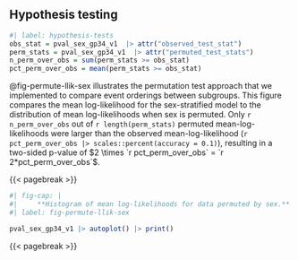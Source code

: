 
## Hypothesis testing {.appendix #sec-permutation-test}

```r
#| label: hypothesis-tests
obs_stat = pval_sex_gp34_v1  |> attr("observed_test_stat")
perm_stats = pval_sex_gp34_v1  |> attr("permuted_test_stats")
n_perm_over_obs = sum(perm_stats >= obs_stat)
pct_perm_over_obs = mean(perm_stats >= obs_stat)
```

@fig-permute-llik-sex illustrates the permutation test approach that we implemented to compare event orderings between subgroups.
This figure compares the mean log-likelihood for the sex-stratified model
to the distribution of mean log-likelihoods when sex is permuted.
Only `r n_perm_over_obs` out of `r length(perm_stats)` permuted mean-log-likelihoods
were larger than the observed mean-log-likelihood
(`r pct_perm_over_obs |> scales::percent(accuracy = 0.1)`),
resulting in a two-sided p-value of $2 \times `r pct_perm_over_obs` = `r 2*pct_perm_over_obs`$.

{{< pagebreak >}}

```r
#| fig-cap: |
#|     **Histogram of mean log-likelihoods for data permuted by sex.**
#| label: fig-permute-llik-sex

pval_sex_gp34_v1 |> autoplot() |> print()
```

{{< pagebreak >}}
